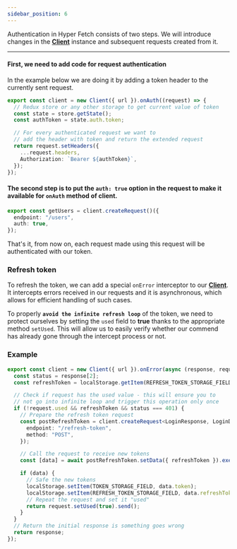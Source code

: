 ```yaml
---
sidebar_position: 6
---
```


Authentication in Hyper Fetch consists of two steps. We will introduce changes in the
**[Client](/documentation/02-core/client.mdx)** instance and subsequent requests created from it.

---

#### First, we need to add code for request authentication

In the example below we are doing it by adding a token header to the currently sent request.

```ts
export const client = new Client({ url }).onAuth((request) => {
  // Redux store or any other storage to get current value of token
  const state = store.getState();
  const authToken = state.auth.token;

  // For every authenticated request we want to
  // add the header with token and return the extended request
  return request.setHeaders({
    ...request.headers,
    Authorization: `Bearer ${authToken}`,
  });
});
```

#### The second step is to put the `auth: true` option in the request to make it available for `onAuth` method of client.

```ts
export const getUsers = client.createRequest()({
  endpoint: "/users",
  auth: true,
});
```

That's it, from now on, each request made using this request will be authenticated with our token.

### Refresh token

To refresh the token, we can add a special `onError` interceptor to our **[Client](/documentation/02-core/client.mdx)**.
It intercepts errors received in our requests and it is asynchronous, which allows for efficient handling of such cases.

To properly **`avoid the infinite refresh loop`** of the token, we need to protect ourselves by setting the `used` field
to **true** thanks to the appropriate method `setUsed`. This will allow us to easily verify whether our commend has
already gone through the intercept process or not.

### Example

```ts
export const client = new Client({ url }).onError(async (response, request) => {
  const status = response[2];
  const refreshToken = localStorage.getItem(REFRESH_TOKEN_STORAGE_FIELD);

  // Check if request has the used value - this will ensure you to
  // not go into infinite loop and trigger this operation only once
  if (!request.used && refreshToken && status === 401) {
    // Prepare the refresh token request
    const postRefreshToken = client.createRequest<LoginResponse, LoginData>()({
      endpoint: "/refresh-token",
      method: "POST",
    });

    // Call the request to receive new tokens
    const [data] = await postRefreshToken.setData({ refreshToken }).exec();

    if (data) {
      // Safe the new tokens
      localStorage.setItem(TOKEN_STORAGE_FIELD, data.token);
      localStorage.setItem(REFRESH_TOKEN_STORAGE_FIELD, data.refreshToken);
      // Repeat the request and set it "used"
      return request.setUsed(true).send();
    }
  }
  // Return the initial response is something goes wrong
  return response;
});
```
